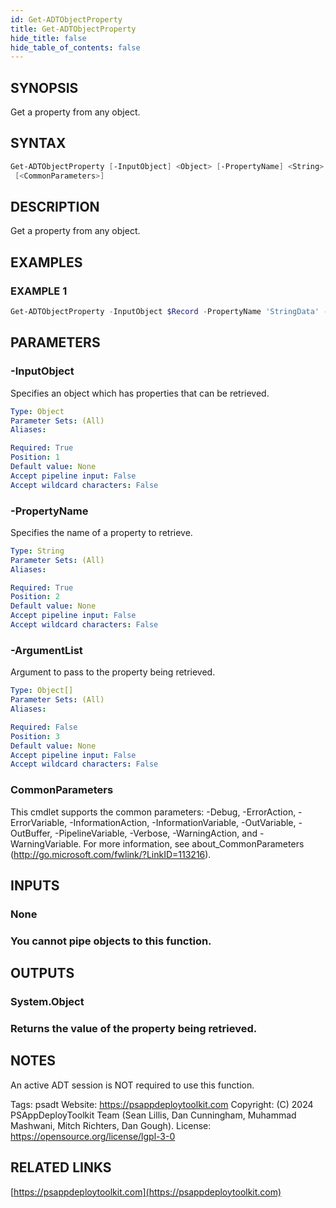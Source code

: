 ```yaml
---
id: Get-ADTObjectProperty
title: Get-ADTObjectProperty
hide_title: false
hide_table_of_contents: false
---
```


## SYNOPSIS

Get a property from any object.

## SYNTAX

```powershell
Get-ADTObjectProperty [-InputObject] <Object> [-PropertyName] <String> [[-ArgumentList] <Object[]>]
 [<CommonParameters>]
```

## DESCRIPTION

Get a property from any object.

## EXAMPLES

### EXAMPLE 1

```powershell
Get-ADTObjectProperty -InputObject $Record -PropertyName 'StringData' -ArgumentList @(1)
```

## PARAMETERS

### -InputObject

Specifies an object which has properties that can be retrieved.

```yaml
Type: Object
Parameter Sets: (All)
Aliases:

Required: True
Position: 1
Default value: None
Accept pipeline input: False
Accept wildcard characters: False
```

### -PropertyName

Specifies the name of a property to retrieve.

```yaml
Type: String
Parameter Sets: (All)
Aliases:

Required: True
Position: 2
Default value: None
Accept pipeline input: False
Accept wildcard characters: False
```

### -ArgumentList

Argument to pass to the property being retrieved.

```yaml
Type: Object[]
Parameter Sets: (All)
Aliases:

Required: False
Position: 3
Default value: None
Accept pipeline input: False
Accept wildcard characters: False
```

### CommonParameters

This cmdlet supports the common parameters: -Debug, -ErrorAction, -ErrorVariable, -InformationAction, -InformationVariable, -OutVariable, -OutBuffer, -PipelineVariable, -Verbose, -WarningAction, and -WarningVariable.
For more information, see about_CommonParameters (http://go.microsoft.com/fwlink/?LinkID=113216).

## INPUTS

### None

### You cannot pipe objects to this function.
## OUTPUTS

### System.Object

### Returns the value of the property being retrieved.
## NOTES
An active ADT session is NOT required to use this function.

Tags: psadt
Website: https://psappdeploytoolkit.com
Copyright: (C) 2024 PSAppDeployToolkit Team (Sean Lillis, Dan Cunningham, Muhammad Mashwani, Mitch Richters, Dan Gough).
License: https://opensource.org/license/lgpl-3-0

## RELATED LINKS

[https://psappdeploytoolkit.com](https://psappdeploytoolkit.com)
